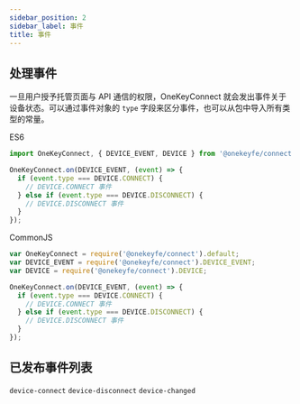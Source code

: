```yaml
---
sidebar_position: 2
sidebar_label: 事件
title: 事件
---
```


## 处理事件

一旦用户授予托管页面与 API 通信的权限，OneKeyConnect 就会发出事件关于设备状态。可以通过事件对象的 `type` 字段来区分事件，也可以从包中导入所有类型的常量。

ES6

```javascript
import OneKeyConnect, { DEVICE_EVENT, DEVICE } from '@onekeyfe/connect';

OneKeyConnect.on(DEVICE_EVENT, (event) => {
  if (event.type === DEVICE.CONNECT) {
    // DEVICE.CONNECT 事件
  } else if (event.type === DEVICE.DISCONNECT) {
    // DEVICE.DISCONNECT 事件
  }
});
```

CommonJS

```javascript
var OneKeyConnect = require('@onekeyfe/connect').default;
var DEVICE_EVENT = require('@onekeyfe/connect').DEVICE_EVENT;
var DEVICE = require('@onekeyfe/connect').DEVICE;

OneKeyConnect.on(DEVICE_EVENT, (event) => {
  if (event.type === DEVICE.CONNECT) {
    // DEVICE.CONNECT 事件
  } else if (event.type === DEVICE.DISCONNECT) {
    // DEVICE.DISCONNECT 事件
  }
});
```

## 已发布事件列表

`device-connect` `device-disconnect` `device-changed`
